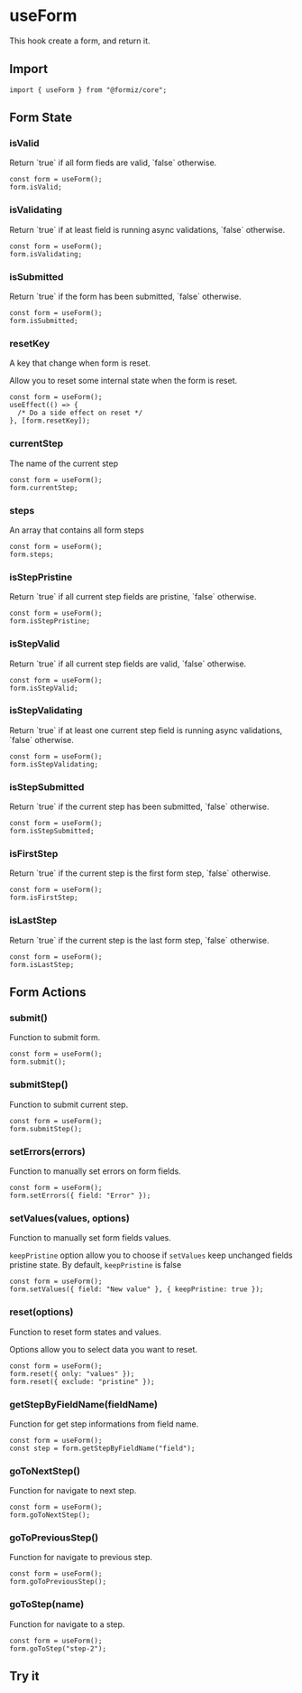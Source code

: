 
# useForm

This hook create a form, and return it.

## Import

```tsx
import { useForm } from "@formiz/core";
```

## Form State

### isValid

<Type type="boolean" />
Return `true` if all form fieds are valid, `false` otherwise.

```tsx
const form = useForm();
form.isValid;
```

### isValidating

<Type type="boolean" />
Return `true` if at least field is running async validations, `false` otherwise.

```tsx
const form = useForm();
form.isValidating;
```

### isSubmitted

<Type type="boolean" />
Return `true` if the form has been submitted, `false` otherwise.

```tsx
const form = useForm();
form.isSubmitted;
```

### resetKey

<Type type="number" />

A key that change when form is reset.

Allow you to reset some internal state when the form is reset.

```tsx
const form = useForm();
useEffect(() => {
  /* Do a side effect on reset */
}, [form.resetKey]);
```

### currentStep

<Type type="string" />
The name of the current step

```tsx
const form = useForm();
form.currentStep;
```

### steps

<Type type="Array<string>" />
An array that contains all form steps

```tsx
const form = useForm();
form.steps;
```

### isStepPristine

<Type type="boolean" />
Return `true` if all current step fields are pristine, `false` otherwise.

```tsx
const form = useForm();
form.isStepPristine;
```

### isStepValid

<Type type="boolean" />
Return `true` if all current step fields are valid, `false` otherwise.

```tsx
const form = useForm();
form.isStepValid;
```

### isStepValidating

<Type type="boolean" />
Return `true` if at least one current step field is running async validations, `false`
otherwise.

```tsx
const form = useForm();
form.isStepValidating;
```

### isStepSubmitted

<Type type="boolean" />
Return `true` if the current step has been submitted, `false` otherwise.

```tsx
const form = useForm();
form.isStepSubmitted;
```

### isFirstStep

<Type type="boolean" />
Return `true` if the current step is the first form step, `false` otherwise.

```tsx
const form = useForm();
form.isFirstStep;
```

### isLastStep

<Type type="boolean" />
Return `true` if the current step is the last form step, `false` otherwise.

```tsx
const form = useForm();
form.isLastStep;
```

## Form Actions

### submit()

<Type type="() => void" />
Function to submit form.

```tsx
const form = useForm();
form.submit();
```

### submitStep()

<Type type="() => void" />
Function to submit current step.

```tsx
const form = useForm();
form.submitStep();
```

### setErrors(errors)

<Type type="(errors: Record<string, string>) => void" />
Function to manually set errors on form fields.

```tsx
const form = useForm();
form.setErrors({ field: "Error" });
```

### setValues(values, options)

<Type type="(values: Record<string, string>, options?: { keepPristine?: boolean }) => void" />
Function to manually set form fields values.

`keepPristine` option allow you to choose if `setValues` keep unchanged fields pristine state. By default, `keepPristine` is false

```tsx
const form = useForm();
form.setValues({ field: "New value" }, { keepPristine: true });
```

### reset(options)

<Type type="(options: { ['only' | 'exclude']: Array<ResetElement>}) => void" />
<Type
  type="ResetElement = 'pristine'
  | 'submitted'
  | 'touched'
  | 'validating'
  | 'debouncing'
  | 'resetKey'
  | 'currentStep'
  | 'visited'
  | 'values'"
/>
Function to reset form states and values.

Options allow you to select data you
want to reset.

```tsx
const form = useForm();
form.reset({ only: "values" });
form.reset({ exclude: "pristine" });
```

### getStepByFieldName(fieldName)

<Type type="(fieldName: string) => FormizStep" />
Function for get step informations from field name.

```tsx
const form = useForm();
const step = form.getStepByFieldName("field");
```

### goToNextStep()

<Type type="() => void" />
Function for navigate to next step.

```tsx
const form = useForm();
form.goToNextStep();
```

### goToPreviousStep()

<Type type="() => void" />
Function for navigate to previous step.

```tsx
const form = useForm();
form.goToPreviousStep();
```

### goToStep(name)

<Type type="(name: string) => void" />
Function for navigate to a step.

```tsx
const form = useForm();
form.goToStep("step-2");
```

## Try it

<CodeEditor files={useFormFiles} />
